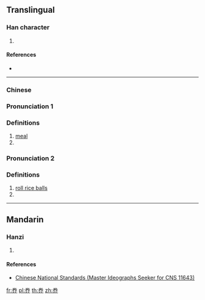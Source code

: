 ==Translingual==

===Han character===
{{Han char|rn=37|rad=大|as=05|sn=8|four=|canj=FQLL}}

# {{defn|Han|sort=大05}}

====References====
* {{Han ref|kx=0251.091|hdz=10536.041|uh=594D|ud=22861}}

----

===Chinese===

===Pronunciation 1===
{{zh-pron
|m=quān
|ma=y
|c=
|h=pfs=
|md=
|mn=
|w=
|mc=
|oc=
|cat=n
}}

===Definitions===
{{zh-hanzi}}
# [[meal]]
# {{rfdef|lang=zh}}

===Pronunciation 2===
{{zh-pron
|m=juàn
|ma=y
|c=
|h=pfs=
|md=
|mn=
|w=
|mc=
|oc=
|cat=n
}}

===Definitions===
{{zh-hanzi}}
# [[roll rice balls]]
# {{rfdef|lang=zh}}

----

==Mandarin==

===Hanzi===
{{cmn-hanzi|pin=[[quān]] ([[quan1]]),[[juàn]]([[juan4]])|wg=chüan<sup>1</sup>,chüàn<sup>4</sup>}}

# {{defn|lang=cmn|sort=大05}}

====References====
* [http://www.cns11643.gov.tw/AIDB/query_general_view.do?page=3&code=6467 Chinese National Standards (Master Ideographs Seeker for CNS 11643)]

[[fr:奍]]
[[pl:奍]]
[[th:奍]]
[[zh:奍]]